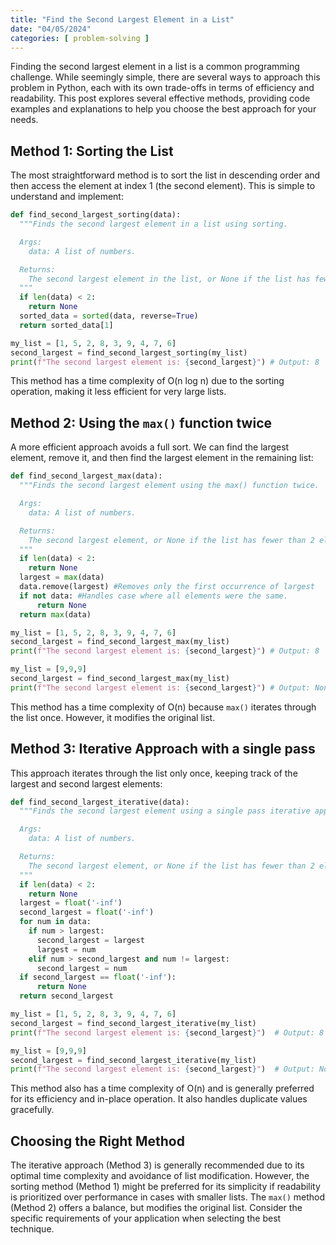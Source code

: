 ```yaml
---
title: "Find the Second Largest Element in a List"
date: "04/05/2024"
categories: [ problem-solving ]
---
```



Finding the second largest element in a list is a common programming challenge.  While seemingly simple, there are several ways to approach this problem in Python, each with its own trade-offs in terms of efficiency and readability. This post explores several effective methods, providing code examples and explanations to help you choose the best approach for your needs.


## Method 1: Sorting the List

The most straightforward method is to sort the list in descending order and then access the element at index 1 (the second element). This is simple to understand and implement:

```python
def find_second_largest_sorting(data):
  """Finds the second largest element in a list using sorting.

  Args:
    data: A list of numbers.

  Returns:
    The second largest element in the list, or None if the list has fewer than 2 elements.
  """
  if len(data) < 2:
    return None
  sorted_data = sorted(data, reverse=True)
  return sorted_data[1]

my_list = [1, 5, 2, 8, 3, 9, 4, 7, 6]
second_largest = find_second_largest_sorting(my_list)
print(f"The second largest element is: {second_largest}") # Output: 8
```

This method has a time complexity of O(n log n) due to the sorting operation, making it less efficient for very large lists.


## Method 2: Using the `max()` function twice

A more efficient approach avoids a full sort. We can find the largest element, remove it, and then find the largest element in the remaining list:

```python
def find_second_largest_max(data):
  """Finds the second largest element using the max() function twice.

  Args:
    data: A list of numbers.

  Returns:
    The second largest element, or None if the list has fewer than 2 elements.  Handles duplicates gracefully.
  """
  if len(data) < 2:
    return None
  largest = max(data)
  data.remove(largest) #Removes only the first occurrence of largest
  if not data: #Handles case where all elements were the same.
      return None
  return max(data)

my_list = [1, 5, 2, 8, 3, 9, 4, 7, 6]
second_largest = find_second_largest_max(my_list)
print(f"The second largest element is: {second_largest}") # Output: 8

my_list = [9,9,9]
second_largest = find_second_largest_max(my_list)
print(f"The second largest element is: {second_largest}") # Output: None

```

This method has a time complexity of O(n) because `max()` iterates through the list once.  However, it modifies the original list.


## Method 3:  Iterative Approach with a single pass

This approach iterates through the list only once, keeping track of the largest and second largest elements:


```python
def find_second_largest_iterative(data):
  """Finds the second largest element using a single pass iterative approach.

  Args:
    data: A list of numbers.

  Returns:
    The second largest element, or None if the list has fewer than 2 elements. Handles duplicates.
  """
  if len(data) < 2:
    return None
  largest = float('-inf')
  second_largest = float('-inf')
  for num in data:
    if num > largest:
      second_largest = largest
      largest = num
    elif num > second_largest and num != largest:
      second_largest = num
  if second_largest == float('-inf'):
      return None
  return second_largest

my_list = [1, 5, 2, 8, 3, 9, 4, 7, 6]
second_largest = find_second_largest_iterative(my_list)
print(f"The second largest element is: {second_largest}")  # Output: 8

my_list = [9,9,9]
second_largest = find_second_largest_iterative(my_list)
print(f"The second largest element is: {second_largest}")  # Output: None
```

This method also has a time complexity of O(n) and is generally preferred for its efficiency and in-place operation. It also handles duplicate values gracefully.


## Choosing the Right Method

The iterative approach (Method 3) is generally recommended due to its optimal time complexity and avoidance of list modification.  However, the sorting method (Method 1) might be preferred for its simplicity if readability is prioritized over performance in cases with smaller lists.  The `max()` method (Method 2) offers a balance, but modifies the original list.  Consider the specific requirements of your application when selecting the best technique.

